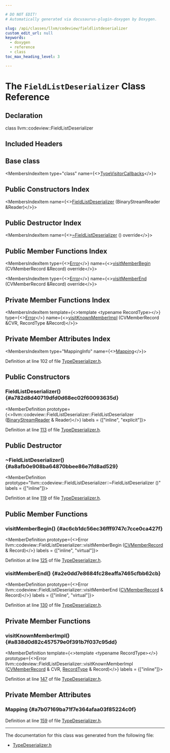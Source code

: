 ```yaml
---

# DO NOT EDIT!
# Automatically generated via docusaurus-plugin-doxygen by Doxygen.

slug: /api/classes/llvm/codeview/fieldlistdeserializer
custom_edit_url: null
keywords:
  - doxygen
  - reference
  - class
toc_max_heading_level: 3

---
```





# The `FieldListDeserializer` Class Reference

<DoxygenPage pluginConfig={pluginConfig}>



## Declaration

<CodeBlock>class llvm::codeview::FieldListDeserializer</CodeBlock>

## Included Headers

<IncludesList>
<IncludesListItem
  filePath="llvm/DebugInfo/CodeView/TypeDeserializer.h"
  permalink="/docs/api/files/include/include/llvm/include/llvm/debuginfo/include/llvm/debuginfo/codeview/typedeserializer-h"
  isLocal="true" />
</IncludesList>

## Base class

<MembersIndex>

<MembersIndexItem
  type="class"
  name={<><a href="/docs/api/classes/llvm/codeview/typevisitorcallbacks">TypeVisitorCallbacks</a></>}>
</MembersIndexItem>

</MembersIndex>

## Public Constructors Index

<MembersIndex>

<MembersIndexItem
  name={<><a href="#a782d8d40719dfd0d68ec02f60093635d">FieldListDeserializer</a> (BinaryStreamReader &amp;Reader)</>}>
</MembersIndexItem>

</MembersIndex>

## Public Destructor Index

<MembersIndex>

<MembersIndexItem
  name={<><a href="#a8afb0e908ba64870bbee86e7fd8ad529">~FieldListDeserializer</a> () override</>}>
</MembersIndexItem>

</MembersIndex>

## Public Member Functions Index

<MembersIndex>

<MembersIndexItem
  type={<><a href="/docs/api/classes/llvm/error">Error</a></>}
  name={<><a href="#ac6cb1dc56ec36fff9747c7cce0ca427f">visitMemberBegin</a> (CVMemberRecord &amp;Record) override</>}>
</MembersIndexItem>

<MembersIndexItem
  type={<><a href="/docs/api/classes/llvm/error">Error</a></>}
  name={<><a href="#a2e0dd7e8684fc28eaffa7465cfbb62cb">visitMemberEnd</a> (CVMemberRecord &amp;Record) override</>}>
</MembersIndexItem>

</MembersIndex>

## Private Member Functions Index

<MembersIndex>

<MembersIndexItem
  template={<>template &lt;typename RecordType&gt;</>}
  type={<><a href="/docs/api/classes/llvm/error">Error</a></>}
  name={<><a href="#a838d0d82c457579e0f391b7f037c95dd">visitKnownMemberImpl</a> (CVMemberRecord &amp;CVR, RecordType &amp;Record)</>}>
</MembersIndexItem>

</MembersIndex>

## Private Member Attributes Index

<MembersIndex>

<MembersIndexItem
  type="MappingInfo"
  name={<><a href="#a7b07169ba71f7e364afaa03f85224c0f">Mapping</a></>}>
</MembersIndexItem>

</MembersIndex>


Definition at line 102 of file <a href="/docs/api/files/include/include/llvm/include/llvm/debuginfo/include/llvm/debuginfo/codeview/typedeserializer-h">TypeDeserializer.h</a>.

<SectionDefinition>

## Public Constructors

### FieldListDeserializer() {#a782d8d40719dfd0d68ec02f60093635d}

<MemberDefinition
  prototype={<>llvm::codeview::FieldListDeserializer::FieldListDeserializer (<a href="/docs/api/classes/llvm/binarystreamreader">BinaryStreamReader</a> &amp; Reader)</>}
  labels = {["inline", "explicit"]}>

Definition at line <a href="/docs/api/files/include/include/llvm/include/llvm/debuginfo/include/llvm/debuginfo/codeview/typedeserializer-h/#l00113">113</a> of file <a href="/docs/api/files/include/include/llvm/include/llvm/debuginfo/include/llvm/debuginfo/codeview/typedeserializer-h">TypeDeserializer.h</a>.
</MemberDefinition>

</SectionDefinition>

<SectionDefinition>

## Public Destructor

### ~FieldListDeserializer() {#a8afb0e908ba64870bbee86e7fd8ad529}

<MemberDefinition
  prototype="llvm::codeview::FieldListDeserializer::~FieldListDeserializer ()"
  labels = {["inline"]}>

Definition at line <a href="/docs/api/files/include/include/llvm/include/llvm/debuginfo/include/llvm/debuginfo/codeview/typedeserializer-h/#l00119">119</a> of file <a href="/docs/api/files/include/include/llvm/include/llvm/debuginfo/include/llvm/debuginfo/codeview/typedeserializer-h">TypeDeserializer.h</a>.
</MemberDefinition>

</SectionDefinition>

<SectionDefinition>

## Public Member Functions

### visitMemberBegin() {#ac6cb1dc56ec36fff9747c7cce0ca427f}

<MemberDefinition
  prototype={<>Error llvm::codeview::FieldListDeserializer::visitMemberBegin (<a href="/docs/api/structs/llvm/codeview/cvmemberrecord">CVMemberRecord</a> &amp; Record)</>}
  labels = {["inline", "virtual"]}>

Definition at line <a href="/docs/api/files/include/include/llvm/include/llvm/debuginfo/include/llvm/debuginfo/codeview/typedeserializer-h/#l00125">125</a> of file <a href="/docs/api/files/include/include/llvm/include/llvm/debuginfo/include/llvm/debuginfo/codeview/typedeserializer-h">TypeDeserializer.h</a>.
</MemberDefinition>

### visitMemberEnd() {#a2e0dd7e8684fc28eaffa7465cfbb62cb}

<MemberDefinition
  prototype={<>Error llvm::codeview::FieldListDeserializer::visitMemberEnd (<a href="/docs/api/structs/llvm/codeview/cvmemberrecord">CVMemberRecord</a> &amp; Record)</>}
  labels = {["inline", "virtual"]}>

Definition at line <a href="/docs/api/files/include/include/llvm/include/llvm/debuginfo/include/llvm/debuginfo/codeview/typedeserializer-h/#l00130">130</a> of file <a href="/docs/api/files/include/include/llvm/include/llvm/debuginfo/include/llvm/debuginfo/codeview/typedeserializer-h">TypeDeserializer.h</a>.
</MemberDefinition>

</SectionDefinition>

<SectionDefinition>

## Private Member Functions

### visitKnownMemberImpl() {#a838d0d82c457579e0f391b7f037c95dd}

<MemberDefinition
  template={<>template &lt;typename RecordType&gt;</>}
  prototype={<>Error llvm::codeview::FieldListDeserializer::visitKnownMemberImpl (<a href="/docs/api/structs/llvm/codeview/cvmemberrecord">CVMemberRecord</a> &amp; CVR, <a href="/docs/api/files/lib/lib/codegen/lib/codegen/selectiondag/statepointlowering-cpp/#ae5fbc6e1ce3fcbb7f185ed9e7beffec7">RecordType</a> &amp; Record)</>}
  labels = {["inline"]}>

Definition at line <a href="/docs/api/files/include/include/llvm/include/llvm/debuginfo/include/llvm/debuginfo/codeview/typedeserializer-h/#l00147">147</a> of file <a href="/docs/api/files/include/include/llvm/include/llvm/debuginfo/include/llvm/debuginfo/codeview/typedeserializer-h">TypeDeserializer.h</a>.
</MemberDefinition>

</SectionDefinition>

<SectionDefinition>

## Private Member Attributes

### Mapping {#a7b07169ba71f7e364afaa03f85224c0f}

<MemberDefinition
  prototype="MappingInfo llvm::codeview::FieldListDeserializer::Mapping">

Definition at line <a href="/docs/api/files/include/include/llvm/include/llvm/debuginfo/include/llvm/debuginfo/codeview/typedeserializer-h/#l00159">159</a> of file <a href="/docs/api/files/include/include/llvm/include/llvm/debuginfo/include/llvm/debuginfo/codeview/typedeserializer-h">TypeDeserializer.h</a>.
</MemberDefinition>

</SectionDefinition>

<hr/>

The documentation for this class was generated from the following file:

<ul>
<li><a href="/docs/api/files/include/include/llvm/include/llvm/debuginfo/include/llvm/debuginfo/codeview/typedeserializer-h">TypeDeserializer.h</a></li>
</ul>

</DoxygenPage>
